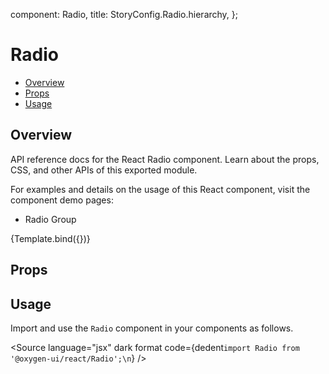
  component: Radio,
  title: StoryConfig.Radio.hierarchy,
};

<Meta title={meta.title} component={meta.component} />


# Radio

- [Overview](#overview)
- [Props](#props)
- [Usage](#usage)

## Overview

API reference docs for the React Radio component. Learn about the props, CSS, and other APIs of this exported module.

For examples and details on the usage of this React component, visit the component demo pages:

- Radio Group

<Canvas>
  <Story
    name="Overview"
  >
    {Template.bind({})}
  </Story>
</Canvas>

## Props

<ArgsTable story="Overview" />

## Usage

Import and use the `Radio` component in your components as follows.

<Source
  language="jsx"
  dark
  format
  code={dedent`import Radio from '@oxygen-ui/react/Radio';\n`}
/>
